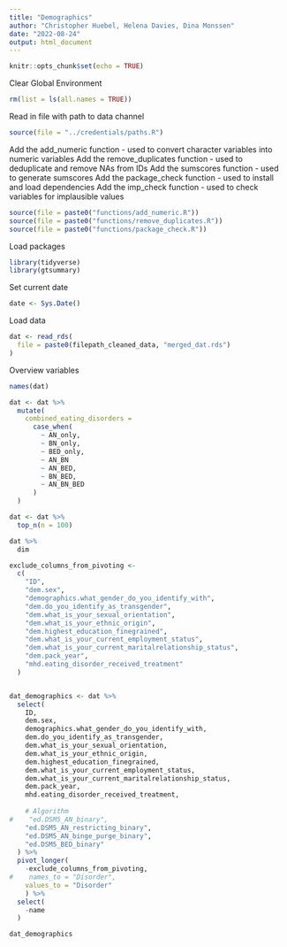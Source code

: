 ```yaml
---
title: "Demographics"
author: "Christopher Huebel, Helena Davies, Dina Monssen"
date: "2022-08-24"
output: html_document
---
```


```r
knitr::opts_chunk$set(echo = TRUE)
```

Clear Global Environment

```r
rm(list = ls(all.names = TRUE)) 
```

Read in file with path to data channel
```r
source(file = "../credentials/paths.R")
```

Add the add_numeric function - used to convert character variables into numeric variables
Add the remove_duplicates function - used to deduplicate and remove NAs from IDs
Add the sumscores function - used to generate sumscores
Add the package_check function - used to install and load dependencies
Add the imp_check function - used to check variables for implausible values
```r
source(file = paste0("functions/add_numeric.R"))
source(file = paste0("functions/remove_duplicates.R"))
source(file = paste0("functions/package_check.R"))
```

Load packages

```r
library(tidyverse)
library(gtsummary)
```

Set current date

```r
date <- Sys.Date()
```

Load data

```r
dat <- read_rds(
  file = paste0(filepath_cleaned_data, "merged_dat.rds")
)
```

Overview variables

```r
names(dat)
```


```r
dat <- dat %>%
  mutate(
    combined_eating_disorders =
      case_when(
        ~ AN_only,
        ~ BN_only,
        ~ BED_only,
        ~ AN_BN
        ~ AN_BED,
        ~ BN_BED,
        ~ AN_BN_BED
      )
  )
```




```r
dat <- dat %>%
  top_n(n = 100)

dat %>% 
  dim
```


```r
exclude_columns_from_pivoting <-
  c(
    "ID",
    "dem.sex",
    "demographics.what_gender_do_you_identify_with",
    "dem.do_you_identify_as_transgender",
    "dem.what_is_your_sexual_orientation",
    "dem.what_is_your_ethnic_origin",
    "dem.highest_education_finegrained",
    "dem.what_is_your_current_employment_status",
    "dem.what_is_your_current_maritalrelationship_status",
    "dem.pack_year",
    "mhd.eating_disorder_received_treatment"
  )


dat_demographics <- dat %>%
  select(
    ID,
    dem.sex,
    demographics.what_gender_do_you_identify_with,
    dem.do_you_identify_as_transgender,
    dem.what_is_your_sexual_orientation,
    dem.what_is_your_ethnic_origin,
    dem.highest_education_finegrained,
    dem.what_is_your_current_employment_status,
    dem.what_is_your_current_maritalrelationship_status,
    dem.pack_year,
    mhd.eating_disorder_received_treatment,
    
    # Algorithm
#    "ed.DSM5_AN_binary",
    "ed.DSM5_AN_restricting_binary",
    "ed.DSM5_AN_binge_purge_binary",
    "ed.DSM5_BED_binary"    
  ) %>%
  pivot_longer(
    -exclude_columns_from_pivoting,
#    names_to = "Disorder",
    values_to = "Disorder"
    ) %>%
  select(
    -name
  )

dat_demographics
```


```r

```

